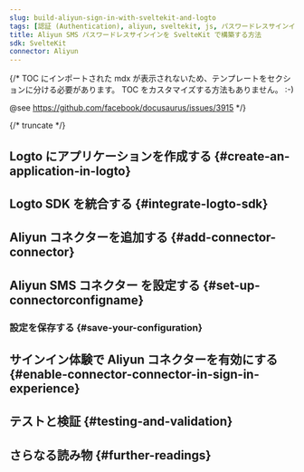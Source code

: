 ```yaml
---
slug: build-aliyun-sign-in-with-sveltekit-and-logto
tags: [認証 (Authentication), aliyun, sveltekit, js, パスワードレスサインイン, サインイン, ログイン]
title: Aliyun SMS パスワードレスサインインを SvelteKit で構築する方法
sdk: SvelteKit
connector: Aliyun
---
```


{/*
  TOC にインポートされた mdx が表示されないため、テンプレートをセクションに分ける必要があります。
  TOC をカスタマイズする方法もありません。 :-)

  @see https://github.com/facebook/docusaurus/issues/3915
*/}



{/* truncate */}

<Intro connector={connector} sdk="SvelteKit" link="https://svelte.dev" />

## Logto にアプリケーションを作成する \{#create-an-application-in-logto}

<CreateApplication type="従来型 Web" framework="SvelteKit" />

## Logto SDK を統合する \{#integrate-logto-sdk}

<IntegrateSdk />

## Aliyun コネクターを追加する \{#add-connector-connector}

<AddPasswordlessConnector
  connector={connector}
  connectorType="SMS"
  passwordlessSignUpIdentifier="電話番号"
/>

## Aliyun SMS コネクター を設定する \{#set-up-connectorconfigname}

<ConnectorGuide />

### 設定を保存する \{#save-your-configuration}

<SaveYourConfiguration connector={connector} />

## サインイン体験で Aliyun コネクターを有効にする \{#enable-connector-connector-in-sign-in-experience}

<EnablePasswordlessConnector
  connectorType="SMS"
  passwordlessSignUpIdentifier="電話番号"
/>

## テストと検証 \{#testing-and-validation}

<TestingAndValidation connector={connector} sdk="SvelteKit" />

## さらなる読み物 \{#further-readings}

<FurtherReadings />
